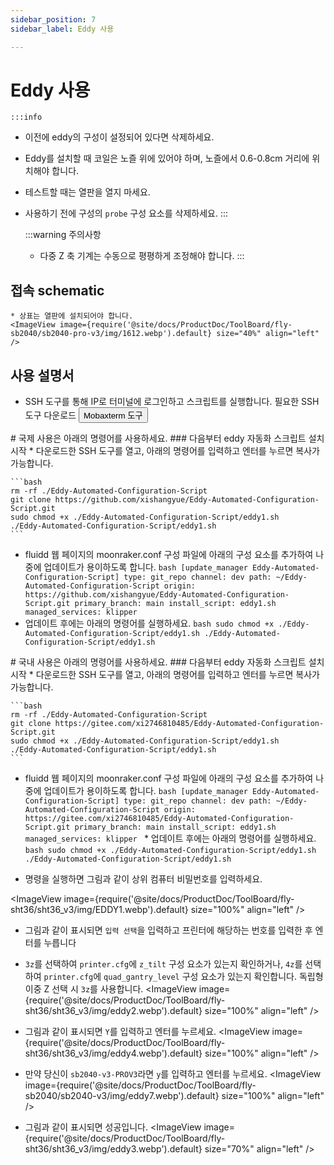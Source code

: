```yaml
---
sidebar_position: 7
sidebar_label: Eddy 사용

---
```



# Eddy 사용

    :::info
  * 이전에 eddy의 구성이 설정되어 있다면 삭제하세요.
  * Eddy를 설치할 때 코일은 노즐 위에 있어야 하며, 노즐에서 0.6-0.8cm 거리에 위치해야 합니다.
  * 테스트할 때는 열판을 열지 마세요.
  * 사용하기 전에 구성의 `probe` 구성 요소를 삭제하세요.
    :::

    :::warning 주의사항
    * 다중 Z 축 기계는 수동으로 평평하게 조정해야 합니다.
    :::


## 접속 schematic

    * 상표는 열판에 설치되어야 합니다.
    <ImageView image={require('@site/docs/ProductDoc/ToolBoard/fly-sb2040/sb2040-pro-v3/img/1612.webp').default} size="40%" align="left" />


## 사용 설명서
   * SSH 도구를 통해 IP로 터미널에 로그인하고 스크립트를 실행합니다.
    필요한 SSH 도구 다운로드 <Button variant="contained" disableElevation href="/docs/ResDownload/auxiliary_software/">Mobaxterm 도구</Button>


<Tabs>
  <TabItem value="eddy1" label="국제 사용">
    # 국제 사용은 아래의 명령어를 사용하세요.
    ### 다음부터 eddy 자동화 스크립트 설치 시작
    * 다운로드한 SSH 도구를 열고, 아래의 명령어를 입력하고 엔터를 누르면 복사가 가능합니다.
    
    ```bash
    rm -rf ./Eddy-Automated-Configuration-Script
    git clone https://github.com/xishangyue/Eddy-Automated-Configuration-Script.git
    sudo chmod +x ./Eddy-Automated-Configuration-Script/eddy1.sh
    ./Eddy-Automated-Configuration-Script/eddy1.sh
    ```
   * fluidd 웹 페이지의 moonraker.conf 구성 파일에 아래의 구성 요소를 추가하여 나중에 업데이트가 용이하도록 합니다.
    ```bash
    [update_manager Eddy-Automated-Configuration-Script]
    type: git_repo
    channel: dev
    path: ~/Eddy-Automated-Configuration-Script
    origin: https://github.com/xishangyue/Eddy-Automated-Configuration-Script.git
    primary_branch: main
    install_script: eddy1.sh
    managed_services: klipper
    ```
   * 업데이트 후에는 아래의 명령어를 실행하세요.
    ```bash
    sudo chmod +x ./Eddy-Automated-Configuration-Script/eddy1.sh
    ./Eddy-Automated-Configuration-Script/eddy1.sh
    ```
</TabItem>

  <TabItem value="eddy2" label="국내 사용">
# 국내 사용은 아래의 명령어를 사용하세요.
### 다음부터 eddy 자동화 스크립트 설치 시작
    * 다운로드한 SSH 도구를 열고, 아래의 명령어를 입력하고 엔터를 누르면 복사가 가능합니다.
    
    ```bash
    rm -rf ./Eddy-Automated-Configuration-Script
    git clone https://gitee.com/xi2746810485/Eddy-Automated-Configuration-Script.git
    sudo chmod +x ./Eddy-Automated-Configuration-Script/eddy1.sh
    ./Eddy-Automated-Configuration-Script/eddy1.sh
    ```
   * fluidd 웹 페이지의 moonraker.conf 구성 파일에 아래의 구성 요소를 추가하여 나중에 업데이트가 용이하도록 합니다.
    ```bash
    [update_manager Eddy-Automated-Configuration-Script]
    type: git_repo
    channel: dev
    path: ~/Eddy-Automated-Configuration-Script
    origin: https://gitee.com/xi2746810485/Eddy-Automated-Configuration-Script.git
    primary_branch: main
    install_script: eddy1.sh
    managed_services: klipper
    ```
    * 업데이트 후에는 아래의 명령어를 실행하세요.
    ```bash
    sudo chmod +x ./Eddy-Automated-Configuration-Script/eddy1.sh
    ./Eddy-Automated-Configuration-Script/eddy1.sh
    ```
  </TabItem>
</Tabs>


* 명령을 실행하면 그림과 같이 상위 컴퓨터 비밀번호를 입력하세요.

<ImageView image={require('@site/docs/ProductDoc/ToolBoard/fly-sht36/sht36_v3/img/EDDY1.webp').default} size="100%" align="left" />

* 그림과 같이 표시되면 `입력 선택`을 입력하고 프린터에 해당하는 번호를 입력한 후 엔터를 누릅니다
* `3z`를 선택하여 `printer.cfg`에 `z_tilt` 구성 요소가 있는지 확인하거나, `4z`를 선택하여 `printer.cfg`에 `quad_gantry_level` 구성 요소가 있는지 확인합니다. 독립형 이중 Z 선택 시 `3z`를 사용합니다.
<ImageView image={require('@site/docs/ProductDoc/ToolBoard/fly-sht36/sht36_v3/img/eddy2.webp').default} size="100%" align="left" />

* 그림과 같이 표시되면 `Y`를 입력하고 엔터를 누르세요.
<ImageView image={require('@site/docs/ProductDoc/ToolBoard/fly-sht36/sht36_v3/img/eddy4.webp').default} size="100%" align="left" />

* 만약 당신이 `sb2040-v3-PROV3`라면 `y`를 입력하고 엔터를 누르세요.
<ImageView image={require('@site/docs/ProductDoc/ToolBoard/fly-sb2040/sb2040-v3/img/eddy7.webp').default} size="100%" align="left" />

* 그림과 같이 표시되면 성공입니다.
<ImageView image={require('@site/docs/ProductDoc/ToolBoard/fly-sht36/sht36_v3/img/eddy3.webp').default} size="70%" align="left" />

<LDC1612 />